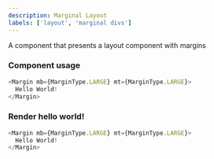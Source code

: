 ```yaml
---
description: Marginal Layout
labels: ['layout', 'marginal divs']
---
```



A component that presents a layout component with margins

### Component usage

```js
<Margin mb={MarginType.LARGE} mt={MarginType.LARGE}>
  Hello World!
</Margin>
```

### Render hello world!

```js live
<Margin mb={MarginType.LARGE} mt={MarginType.LARGE}>
  Hello World!
</Margin>
```
